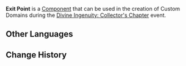 {{Component Infobox
|id          = 1003
|image       = Item Exit Point.png
|load        = 6
|event       = Divine Ingenuity: Collector's Chapter
|description = Use this location to move on to the next area. If there is a next area, an Exit Point must be set.
|placement   = Placeable Only on Ground
|category    = Basic
|size        = 3 × 3 × 5
|limit       = 3
}}
'''Exit Point''' is a [[Component]] that can be used in the creation of Custom Domains during the [[Divine Ingenuity/2023-06-08|Divine Ingenuity: Collector's Chapter]] event.

==Other Languages==
{{Other Languages|default_hidden=1
|en      = Exit Point
|zhs     = 离开点
|zhs_rm  = Líkāi-diǎn
|zht     = 離開點
|zht_rm  = Líkāi-diǎn
|ja      = ゴール地点
|ja_rm   = Gooru Chiten
|ko      = 도착점
|es      = Punto de salida
|fr      = Point de sortie
|ru      = Точка выхода
|th      = ทางออก
|th_rm   = 
|vi      = Điểm Rời Đi
|de      = Ausgang
|id      = Titik Keluar
|pt      = Ponto de Saída
|tr      = Çıkış Noktası
|it      = Punto d'uscita
}}

==Change History==
{{Change History|3.7}}